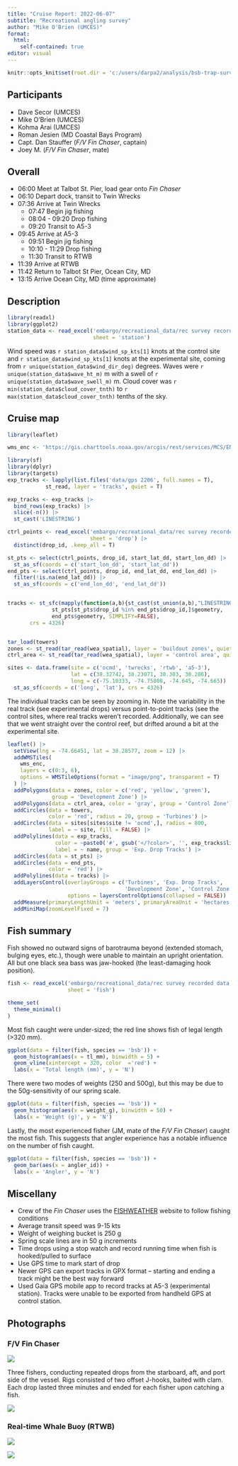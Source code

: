 ```yaml
---
title: "Cruise Report: 2022-06-07"
subtitle: "Recreational angling survey"
author: "Mike O'Brien (UMCES)"
format:
  html:
    self-contained: true
editor: visual
---
```


```r
knitr::opts_knit$set(root.dir = 'c:/users/darpa2/analysis/bsb-trap-survey')
```

## Participants

-   Dave Secor (UMCES)
-   Mike O'Brien (UMCES)
-   Kohma Arai (UMCES)
-   Roman Jesien (MD Coastal Bays Program)
-   Capt. Dan Stauffer (*F/V Fin Chaser*, captain)
-   Joey M. (*F/V Fin Chaser*, mate)

## Overall

-   06:00 Meet at Talbot St. Pier, load gear onto *Fin Chaser*
-   06:10 Depart dock, transit to Twin Wrecks
-   07:36 Arrive at Twin Wrecks
    -   07:47 Begin jig fishing
    -   08:04 - 09:20 Drop fishing
    -   09:20 Transit to A5-3
-   09:45 Arrive at A5-3
    -   09:51 Begin jig fishing
    -   10:10 - 11:29 Drop fishing
    -   11:30 Transit to RTWB
-   11:39 Arrive at RTWB
-   11:42 Return to Talbot St Pier, Ocean City, MD
-   13:15 Arrive Ocean City, MD (time approximate)

## Description

```r
library(readxl)
library(ggplot2)
station_data <- read_excel('embargo/recreational_data/rec survey recorded data.xlsx',
                           sheet = 'station')
```

Wind speed was `r station_data$wind_sp_kts[1]` knots at the control site and `r station_data$wind_sp_kts[1]` knots at the experimental site, coming from `r unique(station_data$wind_dir_deg)` degrees. Waves were `r unique(station_data$wave_ht_m)` m with a swell of `r unique(station_data$wave_swell_m)` m. Cloud cover was `r min(station_data$cloud_cover_tnth)` to `r max(station_data$cloud_cover_tnth)` tenths of the sky.

## Cruise map

```r
library(leaflet)

wms_enc <- 'https://gis.charttools.noaa.gov/arcgis/rest/services/MCS/ENCOnline/MapServer/exts/MaritimeChartService/WMSServer'

library(sf)
library(dplyr)
library(targets)
exp_tracks <- lapply(list.files('data/gps 2206', full.names = T),
            st_read, layer = 'tracks', quiet = T)

exp_tracks <- exp_tracks |> 
  bind_rows(exp_tracks) |> 
  slice(-n()) |> 
  st_cast('LINESTRING')

ctrl_points <- read_excel('embargo/recreational_data/rec survey recorded data.xlsx',
                          sheet = 'drop') |> 
  distinct(drop_id, .keep_all = T)

st_pts <- select(ctrl_points, drop_id, start_lat_dd, start_lon_dd) |> 
  st_as_sf(coords = c('start_lon_dd', 'start_lat_dd'))
end_pts <- select(ctrl_points, drop_id, end_lat_dd, end_lon_dd) |> 
  filter(!is.na(end_lat_dd)) |> 
  st_as_sf(coords = c('end_lon_dd', 'end_lat_dd'))


tracks <- st_sfc(mapply(function(a,b){st_cast(st_union(a,b),"LINESTRING")},
              st_pts[st_pts$drop_id %in% end_pts$drop_id,]$geometry,
              end_pts$geometry, SIMPLIFY=FALSE),
       crs = 4326)


tar_load(towers)
zones <- st_read(tar_read(wea_spatial), layer = 'buildout zones', quiet = T)
ctrl_area <- st_read(tar_read(wea_spatial), layer = 'control area', quiet = T)

sites <- data.frame(site = c('ocmd', 'twrecks', 'rtwb', 'a5-3'),
                    lat = c(38.32742, 38.23071, 38.303, 38.286),
                    long = c(-75.10333, -74.75808, -74.645, -74.665)) |> 
  st_as_sf(coords = c('long', 'lat'), crs = 4326)
```

The individual tracks can be seen by zooming in. Note the variability in the real track (see experimental drops) versus point-to-point tracks (see the control sites, where real tracks weren't recorded. Additionally, we can see that we went straight over the control reef, but drifted around a bit at the experimental site.

```r

leaflet() |> 
  setView(lng = -74.66451, lat = 38.28577, zoom = 12) |> 
  addWMSTiles(
    wms_enc,
    layers = c(0:3, 6),
    options = WMSTileOptions(format = "image/png", transparent = T)
  ) |>
  addPolygons(data = zones, color = c('red', 'yellow', 'green'),
              group = 'Development Zone') |> 
  addPolygons(data = ctrl_area, color = 'gray', group = 'Control Zone') |> 
  addCircles(data = towers,
             color = 'red', radius = 20, group = 'Turbines') |> 
  addCircles(data = sites[sites$site != 'ocmd',], radius = 800,
             label = ~ site, fill = FALSE) |> 
  addPolylines(data = exp_tracks,
               color = ~paste0('#', gsub('</?color>', '', exp_tracks$line)),
               label = ~ name, group = 'Exp. Drop Tracks') |> 
  addCircles(data = st_pts) |>
  addCircles(data = end_pts,
             color = 'red') |> 
  addPolylines(data = tracks) |> 
  addLayersControl(overlayGroups = c('Turbines', 'Exp. Drop Tracks',
                                     'Development Zone', 'Control Zone'),
                   options = layersControlOptions(collapsed = FALSE)) |> 
  addMeasure(primaryLengthUnit = 'meters', primaryAreaUnit = 'hectares') |> 
  addMiniMap(zoomLevelFixed = 7)

```

## Fish summary

Fish showed no outward signs of barotrauma beyond (extended stomach, bulging eyes, etc.), though were unable to maintain an upright orientation. All but one black sea bass was jaw-hooked (the least-damaging hook position).

```r
fish <- read_excel('embargo/recreational_data/rec survey recorded data.xlsx',
                   sheet = 'fish')

theme_set(
  theme_minimal()
)
```

Most fish caught were under-sized; the red line shows fish of legal length (\>320 mm).

```r
ggplot(data = filter(fish, species == 'bsb')) +
  geom_histogram(aes(x = tl_mm), binwidth = 5) +
  geom_vline(xintercept = 320, color  ='red') +
  labs(x = 'Total length (mm)', y = 'N')
```

There were two modes of weights (250 and 500g), but this may be due to the 50g-sensitivity of our spring scale.

```r
ggplot(data = filter(fish, species == 'bsb')) +
  geom_histogram(aes(x = weight_g), binwidth = 50) +
  labs(x = 'Weight (g)', y = 'N')
```

Lastly, the most experienced fisher (JM, mate of the *F/V Fin Chaser*) caught the most fish. This suggests that angler experience has a notable influence on the number of fish caught.

```r
ggplot(data = filter(fish, species == 'bsb')) +
  geom_bar(aes(x = angler_id)) +
  labs(x = 'Angler', y = 'N')
```

## Miscellany

-   Crew of the *Fin Chaser* uses the [FISHWEATHER](https://www.fishweather.com/) website to follow fishing conditions
-   Average transit speed was 9-15 kts
-   Weight of weighing bucket is 250 g
-   Spring scale lines are in 50 g increments
-   Time drops using a stop watch and record running time when fish is hooked/pulled to surface
-   Use GPS time to mark start of drop
-   Newer GPS can export tracks in GPX format -- starting and ending a track might be the best way forward
-   Used Gaia GPS mobile app to record tracks at A5-3 (experimental station). Tracks were unable to be exported from handheld GPS at control station.

## Photographs

### F/V Fin Chaser

![](images/PXL_20220607_100221725.jpg)

Three fishers, conducting repeated drops from the starboard, aft, and port side of the vessel. Rigs consisted of two offset J-hooks, baited with clam. Each drop lasted three minutes and ended for each fisher upon catching a fish.

![](images/PXL_20220607_123052779.jpg)

### Real-time Whale Buoy (RTWB)

![](images/PXL_20220607_153958398.MP.jpg)

![](images/PXL_20220607_154030733.jpg)

